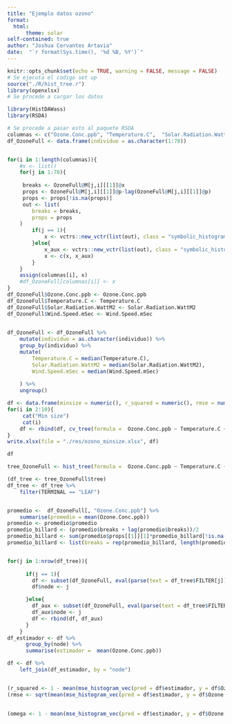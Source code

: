 ```yaml
---
title: "Ejemplo datos ozono"
format:
  html:
      theme: solar
self-contained: true
author: "Joshua Cervantes Artavia"
date:  "`r format(Sys.time(), '%d %B, %Y')`"
---
```


```r
knitr::opts_chunk$set(echo = TRUE, warning = FALSE, message = FALSE)
# Se ejecuta el codigo set up
source("./R/hist_tree.r")
library(openxlsx)
# Se procede a cargar los datos

```



```r

library(HistDAWass)
library(RSDA)

# Se procede a pasar esto al paquete RSDA
columnas <- c("Ozone.Conc.ppb", "Temperature.C",  "Solar.Radiation.WattM2", "Wind.Speed.mSec")
df_OzoneFull <- data.frame(individuo = as.character(1:78))


for(i in 1:length(columnas)){
    #x <- list()
    for(j in 1:78){
        
     breaks <- OzoneFull@M[j,i][[1]]@x
     props <- OzoneFull@M[j,i][[1]]@p-lag(OzoneFull@M[j,i][[1]]@p)
     props <- props[!is.na(props)]
     out <- list(
        breaks = breaks, 
        props = props
    )
        if(j == 1){
            x <- vctrs::new_vctr(list(out), class = "symbolic_histogram")
        }else{
            x_aux <- vctrs::new_vctr(list(out), class = "symbolic_histogram") 
            x <- c(x, x_aux)
        }
    }
    assign(columnas[i], x)
    #df_OzoneFull[columnas[i]] <- x
}
df_OzoneFull$Ozone.Conc.ppb <- Ozone.Conc.ppb
df_OzoneFull$Temperature.C <- Temperature.C
df_OzoneFull$Solar.Radiation.WattM2 <- Solar.Radiation.WattM2
df_OzoneFull$Wind.Speed.mSec <- Wind.Speed.mSec
    

df_OzoneFull <- df_OzoneFull %>%
    mutate(individuo = as.character(individuo)) %>%
    group_by(individuo) %>%
    mutate(
        Temperature.C = median(Temperature.C), 
        Solar.Radiation.WattM2 = median(Solar.Radiation.WattM2),
        Wind.Speed.mSec = median(Wind.Speed.mSec)
        
    ) %>%
    ungroup()

```



```r
df <- data.frame(minsize = numeric(), r_squared = numeric(), rmse = numeric(), omega = numeric())
for(i in 2:10){
     cat("Min size")
     cat(i)
    df <- rbind(df, cv_tree(formula =  Ozone.Conc.ppb ~ Temperature.C + Solar.Radiation.WattM2 + Wind.Speed.mSec, data = df_OzoneFull,  minsize = i))
}
write.xlsx(file = "./res/ozono_minsize.xlsx", df)
```
```r
df
```


```r
tree_OzoneFull <- hist_tree(formula =  Ozone.Conc.ppb ~ Temperature.C + Solar.Radiation.WattM2 + Wind.Speed.mSec, data = df_OzoneFull %>% dplyr::select(-individuo),  minsize = 3)

(df_tree <- tree_OzoneFull$tree)
df_tree <- df_tree %>%
    filter(TERMINAL == "LEAF")


promedio <-  df_OzoneFull[, "Ozone.Conc.ppb"] %>% 
    summarise(promedio = mean(Ozone.Conc.ppb))
promedio <- promedio$promedio
promedio_billard <- (promedio$breaks + lag(promedio$breaks))/2
promedio_billard <- sum(promedio$props[[1]][1]*promedio_billard[!is.na(promedio_billard)])
promedio_billard <- list(breaks = rep(promedio_billard, length(promedio$breaks)), props = rep(promedio$props[1], length(promedio$props)))


for(j in 1:nrow(df_tree)){
      
      if(j == 1){
        df <- subset(df_OzoneFull, eval(parse(text = df_tree$FILTER[j])))
        df$node <- j

      }else{
        df_aux <- subset(df_OzoneFull, eval(parse(text = df_tree$FILTER[j])))
        df_aux$node <- j
        df <- rbind(df, df_aux)
      }
    }
df_estimador <- df %>%
      group_by(node) %>%
      summarise(estimador =  mean(Ozone.Conc.ppb))

df <- df %>%
    left_join(df_estimador, by = "node")


(r_squared <- 1 - mean(mse_histogram_vec(pred = df$estimador, y = df$Ozone.Conc.ppb))/mean(mse_histogram(df$Ozone.Conc.ppb, promedio)))
(rmse <- sqrt(mean(mse_histogram_vec(pred = df$estimador, y = df$Ozone.Conc.ppb))))

    
(omega <- 1 - mean(mse_histogram_vec(pred = df$estimador, y = df$Ozone.Conc.ppb))/mean(mse_histogram(df$estimador, promedio_billard)))
```


